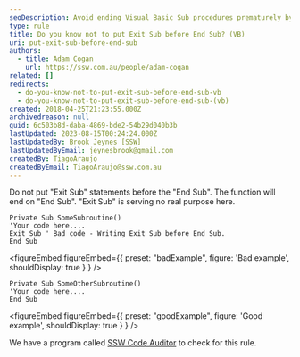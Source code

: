 ```yaml
---
seoDescription: Avoid ending Visual Basic Sub procedures prematurely by not placing "Exit Sub" statements before "End Sub". This unnecessary code can hinder program functionality.
type: rule
title: Do you know not to put Exit Sub before End Sub? (VB)
uri: put-exit-sub-before-end-sub
authors:
  - title: Adam Cogan
    url: https://ssw.com.au/people/adam-cogan
related: []
redirects:
  - do-you-know-not-to-put-exit-sub-before-end-sub-vb
  - do-you-know-not-to-put-exit-sub-before-end-sub-(vb)
created: 2018-04-25T21:23:55.000Z
archivedreason: null
guid: 6c503b8d-daba-4869-bde2-54b29d040b3b
lastUpdated: 2023-08-15T00:24:24.000Z
lastUpdatedBy: Brook Jeynes [SSW]
lastUpdatedByEmail: jeynesbrook@gmail.com
createdBy: TiagoAraujo
createdByEmail: TiagoAraujo@ssw.com.au
---
```


Do not put "Exit Sub" statements before the "End Sub". The function will end on "End Sub". "Exit Sub" is serving no real purpose here.
```vbnet
Private Sub SomeSubroutine()
'Your code here....
Exit Sub ' Bad code - Writing Exit Sub before End Sub.
End Sub
```

<figureEmbed figureEmbed={{
  preset: "badExample",
  figure: 'Bad example',
  shouldDisplay: true
} } />


```vbnet
Private Sub SomeOtherSubroutine()
'Your code here....
End Sub
```

<figureEmbed figureEmbed={{
  preset: "goodExample",
  figure: 'Good example',
  shouldDisplay: true
} } />


We have a program called [SSW Code Auditor](https://www.ssw.com.au/ssw/CodeAuditor/Rules.aspx#ExitSub) to check for this rule.
